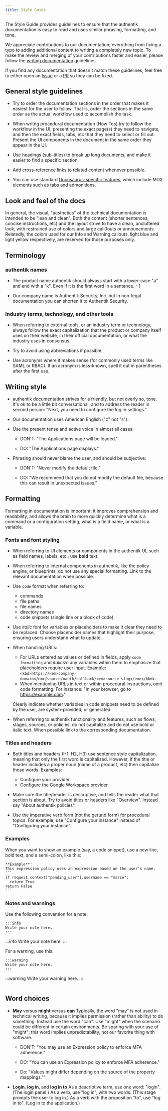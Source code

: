```yaml
---
title: Style Guide
---
```


The Style Guide provides guidelines to ensure that the authentik documentation is easy to read and uses similar phrasing, formatting, and tone.

We appreciate contributions to our documentation; everything from fixing a typo to adding additional content to writing a completely new topic. To make the review and merging of your contributions faster and easier, please follow the [writing documentation](./writing-documentation.md) guidelines.

If you find any documentation that doesn't match these guidelines, feel free to either open an [Issue](https://github.com/goauthentik/authentik/issues) or a [PR](https://github.com/goauthentik/authentik/pulls) so they can be fixed.

## General style guidelines

- Try to order the documentation sections in the order that makes it easiest for the user to follow. That is, order the sections in the same order as the actual workflow used to accomplish the task.

- When writng procedural documentation (How Tos) try to follow the workflow in the UI, presenting the exact page(s) they need to navigate, and then the exact fields, tabs, etc that they need to select or fill out. Present the UI components in the document in the same order they appear in the UI.

- Use headings (sub-titles) to break up long documents, and make it easier to find a specific section.

- Add cross-reference links to related content whenever possible.

- You can use standard [Docusaurus-specific features](https://docusaurus.io/docs/next/markdown-features), which include MDX elements such as tabs and admonitions.

## Look and feel of the docs

In general, the visual, "aesthetics" of the technical documentation is intended to be "lean and clean". Both the content (shorter sentences, concise instructions, etc) and the layout strive to have a clean, uncluttered look, with restrained use of colors and large call0outs or announcments. Relatedly, the colors used for our Info and Warning callouts, light blue and light yellow respectively, are reserved for those purposes only.

## Terminology

### authentik names

- The product name authentik should always start with a lower-case "a" and end with a "k". Even if it is the first word in a sentence. :-)

- Our company name is Authentik Security, Inc. but in non-legal documentation you can shorten it to Authentik Security.

### Industry terms, technology, and other tools

- When referring to external tools, or an industry term or technology, always follow the exact capitalization that the product or company itself uses on their website, in their official documentation, or what the industry uses in consensus.

- Try to avoid using abbreviations if possible.

- Use acronyms where it makes sense (for commonly used terms like SAML or RBAC). If an acronym is less-known, spell it out in parentheses after the first use.

## Writing style

- authentik documentation strives for a friendly, but not overly so, tone. It's ok to be a little bit conversational, and to address the reader in second person: "Next, you need to configure the log in settings."

- Our documentation uses American English ("z" not "s").

- Use the present tense and active voice in almost all cases:

    - DON'T: "The Applications page will be loaded."

    - DO: "The Applications page displays."

- Phrasing should never blame the user, and should be subjective:

    - DON'T: "Never modify the default file."

    - DO: "We recommend that you do not modify the default file, because this can result in unexpected issues."

## Formatting

Formatting in documentation is important; it improves comprehension and readability, and allows the brain to more quickly determine what is a command or a configuration setting, what is a field name, or what is a variable.

### Fonts and font styling

- When referring to UI elements or components in the authentik UI, such as field names, labels, etc., use **bold** text.

- When referring to internal components in authentik, like the policy engine, or blueprints, do not use any special formatting. Link to the relevant documentation when possible.

- Use `code` format when referring to:

    - commands
    - file paths
    - file names
    - directory names
    - code snippets (single line or a block of code)

- Use _italic_ font for variables or placeholders to make it clear they need to be replaced. Choose placeholder names that highlight their purpose, ensuring users understand what to update.

- When handling URLs:

    - For URLs entered as values or defined in fields, apply `code formatting` and _italicize_ any variables within them to emphasize that placeholders require user input. Example: `<kbd>https://<em>company-domain</em>/source/oauth/callback/<em>source-slug</em></kbd>`.
    - When mentioning URLs in text or within procedural instructions, omit code formatting. For instance: "In your browser, go to https://example.com."

    Clearly indicate whether variables in code snippets need to be defined by the user, are system-provided, or generated.

- When referring to authentik functionality and features, such as flows, stages, sources, or policies, do not capitalize and do not use bold or italic text. When possible link to the corresponding documentation.

### Titles and headers

- Both titles and headers (H1, H2, H3) use sentence style capitalization, meaning that only the first word is capitalized. However, if the title or header includes a proper noun (name of a product, etc) then capitalize those words.
  Examples:

    - Configure your provider
    - Configure the Google Workspace provider

- Make sure the title/header is descriptive, and tells the reader what that section is about. Try to avoid titles or headers like "Overview". Instead say "About authentik policies".

- Use the imperative verb form (not the gerund form) for procedural topics. For example, use "Configure your instance" instead of "Configuring your instance".

### Examples

When you want to show an example (say, a code snippet), use a new line, bold text, and a semi-colon, like this:

    **Example**:
    This expression policy uses an expression based on the user's name.
    ```
    if request.context["pending_user"].username == "marie":
      return True
    return False
    ```

### Notes and warnings

Use the following convention for a note:

```
:::info
Write your note here.
:::
```

:::info
Write your note here.
:::

For a warning, use this:

```
:::warning
Write your note here.
:::
```

:::warning
Write your warning here.
:::

```

```

## Word choices

- **May** versus **might** versus **can**
  Typically, the word "may" is not used in technical writing, because it implies permission (rather than ability) to do something. Instead use the word "can". Use "might" when the scenario could be different in certain environments. Be sparing with your use of "might"; this word implies unpredictability, not our favorite thing with software.

    - DON'T: "You may use an Expression policy to enforce MFA adherence."

    - DO: "You can use an Expression policy to enforce MFA adherence."

    - Do: "Values might differ depending on the source of the property mappings.""

- **Login**, **log in**, and **log in to**
  As a descriptive term, use one word: "login". (The login panel.)
  As a verb, use "log in", with two words. (This stage prompts the user to log in.)
  As a verb with the proposition "to", use "log in to". (Log in to the application.)
